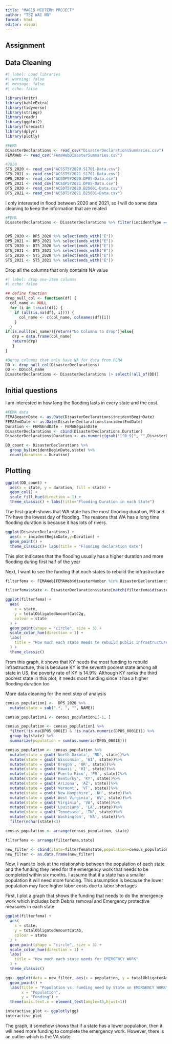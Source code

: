 ```yaml
---
title: "MA615 MIDTERM PROJECT"
author: "TSZ WAI NG"
format: html
editor: visual
---
```


## Assignment

## Data Cleaning

```r
#| label: Load libraries
#| warning: false
#| message: false
#| echo: false

library(knitr)  
library(kableExtra)
library(tidyverse)
library(stringr)
library(readr)
library(ggplot2)
library(forecast)
library(dplyr)
library(plotly)
```

<!-- Read the file -->

```r
#FEMA
DisasterDeclarations <- read_csv("DisasterDeclarationsSummaries.csv")
FEMAWeb <- read_csv("FemaWebDisasterSummaries.csv")

#2020
ST5_2020 <- read_csv("ACSST5Y2020.S1701-Data.csv")
ST5_2021 <- read_csv("ACSST5Y2021.S1701-Data.csv")
DP5_2020 <- read_csv("ACSDP5Y2020.DP05-Data.csv")
DP5_2021 <- read_csv("ACSDP5Y2021.DP05-Data.csv")
DT5_2020 <- read_csv("ACSDT5Y2020.B25001-Data.csv")
DT5_2021 <- read_csv("ACSDT5Y2021.B25001-Data.csv")
```

I only interested in flood between 2020 and 2021, so I will do some data cleaning to keep the information that are related

```r
#FEMA
DisasterDeclarations <- DisasterDeclarations %>% filter(incidentType == "Flood" & year(incidentBeginDate) %in% c(2020,2021))


DP5_2020 <- DP5_2020 %>% select(ends_with("E"))
DP5_2021 <- DP5_2021 %>% select(ends_with("E"))
DT5_2020 <- DT5_2020 %>% select(ends_with("E"))
DT5_2021 <- DT5_2021 %>% select(ends_with("E"))
ST5_2020 <- ST5_2020 %>% select(ends_with("E"))
ST5_2021 <- ST5_2021 %>% select(ends_with("E"))
```

Drop all the columns that only contains NA value

```r
#| label: drop one-item columns
#| echo: false

## define function
drop_null_col <- function(df) {
  col_name <- NULL
  for (i in 1:ncol(df)) {
    if (all(is.na(df[, i]))) {
      col_name <- c(col_name, colnames(df)[i])
    }
  }
if(is.null(col_name)){return("No Columns to drop")}else{
   drp = data.frame(col_name)
   return(drp)
   }
}

#Ddrop columns that only have NA for data from FEMA
DD <- drop_null_col(DisasterDeclarations)
DD <- DD$col_name
DisasterDeclarations <- DisasterDeclarations |> select(!all_of(DD))
```

## Initial questions

I am interested in how long the flooding lasts in every state and the cost.

```r
#FEMA data
FEMABegainDate <- as.Date(DisasterDeclarations$incidentBeginDate)
FEMAEndDate <- as.Date(DisasterDeclarations$incidentEndDate)
Duration <- FEMAEndDate - FEMABegainDate
DisasterDeclarations <- cbind(DisasterDeclarations,Duration)
DisasterDeclarations$Duration <- as.numeric(gsub("[^0-9]", "",DisasterDeclarations$Duration))

DD_count <- DisasterDeclarations %>%
  group_by(incidentBeginDate,state) %>%
  count(duration = Duration)
```

## Plotting

```r
ggplot(DD_count) +
  aes(x = state, y = duration, fill = state) +
  geom_col() +
  scale_fill_hue(direction = 1) +
  theme_classic() + labs(title="Flooding Duration in each State")

```

The first graph shows that WA state has the most flooding duration, PR and TN have the lowest day of flooding. The reasons that WA has a long time flooding duration is because it has lots of rivers.

```r
ggplot(DisasterDeclarations) +
  aes(x = incidentBeginDate,y=Duration) +
  geom_point() +
  theme_classic()+ labs(title = "Flooding declaration date")
```

This plot indicates that the flooding usually has a higher duration and more flooding during first half of the year

Next, I want to see the funding that each states to rebuild the infrastructure

```r
filterfema <- FEMAWeb[FEMAWeb$disasterNumber %in% DisasterDeclarations$disasterNumber,]

filterfema$state <- DisasterDeclarations$state[match(filterfema$disasterNumber, DisasterDeclarations$disasterNumber)]

ggplot(filterfema) +
  aes(
    x = state,
    y = totalObligatedAmountCatC2g,
    colour = state
  ) +
  geom_point(shape = "circle", size = 3) +
  scale_color_hue(direction = 1) +
  labs(
    title = "How much each state needs to rebuild public infrastructure"
  ) +
  theme_classic()

```

From this graph, it shows that KY needs the most funding to rebuild infrastructure, this is because KY is the seventh poorest state among all state in US, the poverty rate of KY is 14.9%. Although KY ranks the third poorest state in this plot, it needs most funding since it has a higher flooding duration too

More data cleaning for the next step of analysis

```r
census_population1 <-  DP5_2020 %>%
  mutate(state = sub(".*, ", "", NAME))

census_population1 <- census_population1[-1, ]

census_population <- census_population1 %>%
  filter(!is.na(DP05_0001E) & !is.na(as.numeric(DP05_0001E))) %>%
  group_by(state) %>%
  summarize(population = sum(as.numeric(DP05_0001E)))

census_population <- census_population %>%
  mutate(state = gsub('North Dakota', 'ND', state))%>%
  mutate(state = gsub('Wisconsin', 'WI', state))%>%
  mutate(state = gsub('Oregon', 'OR', state))%>%
  mutate(state = gsub('Hawaii', 'HI', state))%>%
  mutate(state = gsub('Puerto Rico', 'PR', state))%>%
  mutate(state = gsub('Kentucky', 'KY', state))%>%
  mutate(state = gsub('Arizona', 'AZ', state))%>%
  mutate(state = gsub('Vermont', 'VT', state))%>%
  mutate(state = gsub('New Hampshire', 'NH', state))%>%
  mutate(state = gsub('West Virginia', 'WV', state))%>%
  mutate(state = gsub('Virginia', 'VA', state))%>%
  mutate(state = gsub('Louisiana', 'LA', state))%>%
  mutate(state = gsub('Tennessee', 'TN', state))%>%
  mutate(state = gsub('Washington', 'WA', state))%>%
  filter(nchar(state)<3)

census_population <- arrange(census_population, state)

filterfema <- arrange(filterfema,state)

new_filter <- cbind(state=filterfema$state,population=census_population$population,totalObligatedAmountCatAb=filterfema$totalObligatedAmountCatAb)
new_filter <- as.data.frame(new_filter)
```

Now, I want to look at the relationship between the population of each state and the funding they need for the emergency work that needs to be completed within six months. I assume that if a state has a smaller population it will need more funding. This assumption is because the lower population may face higher labor costs due to labor shortages

First, I plot a graph that shows the funding that needs to do the emergency work which includes both Debris removal and Emergency protective measures in each state

```r
ggplot(filterfema) +
  aes(
    x = state,
    y = totalObligatedAmountCatAb,
    colour = state
  ) +
  geom_point(shape = "circle", size = 3) +
  scale_color_hue(direction = 1) +
  labs(
    title = "How much each state needs for EMERGENCY WORK"
  ) +
  theme_classic()
```

```r
gg<- ggplot(data = new_filter, aes(x = population, y = totalObligatedAmountCatAb, label = state)) +
  geom_point() +
  labs(title = "Population vs. Funding need by State on EMERGENCY WORK",
       x = "Population",
       y = "Funding") + 
  theme(axis.text.x = element_text(angle=45,hjust=1))

interactive_plot <- ggplotly(gg)
interactive_plot
```

The graph, it somehow shows that if a state has a lower population, then it will need more funding to complete the emergency work. However, there is an outlier which is the VA state
